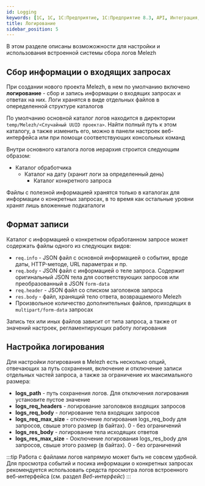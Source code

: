 ```yaml
---
id: Logging
keywords: [1C, 1С, 1С:Предприятие, 1С:Предприятие 8.3, API, Интеграция, Сервисы, Обмен, OneScript, CLI]
title: Логирование
sidebar_position: 5
---
```


В этом разделе описаны возможожности для настройки и использования встроенной системы сбора логов Melezh

## Сбор информации о входящих запросах

При создании нового проекта Melezh, в нем по умолчанию включено **логирование** - сбор и запись информации о входящих запросах и ответах на них. Логи хранятся в виде отдельных файлов в опеределенной структуре каталогов

По умолчанию основной каталог логов находится в директории `temp/Melezh/<Случайный UUID проекта>`. Найти полный путь к этом каталогу, а также изменить его, можно в панели настроек веб-интерфейса или при помощи соответствующих консольных команд

Внутри основного каталога логов иерархия строится следующим образом:

+ Каталог обработчика 
    + Каталог на дату (хранит логи за определенный день)
        + Каталог конкретного запроса

Файлы с полезной информацией хранятся только в каталогах для информации о конкретных запросах, в то время как остальные уровни хранят лишь вложенные подкаталоги

## Формат записи

Каталог с информацией о конкретном обработанном запросе может содержать файлы одного из следующих видов:

+ `req.info` - JSON файл с основной информацией о событии, вроде даты, HTTP-методе, URL параметрах и пр.
+ `req.body` - JSON файл с информацией о теле запроса. Содержит оригинальный JSON тела для соответствующих запросов или преобразованный в JSON `form-data`
+ `req.header` - JSON файл со списком заголовков запроса
+ `res.body` - файл, хранящий тело ответа, возвращаемого Melezh
+ Произвольное количество дополнительных файлов, приходящих в `multipart/form-data` запросах

Запись тех или иных файлов зависит от типа запроса, а также от значений настроек, регламентирующих работу логирования

## Настройка логирования

Для настройки логирования в Melezh есть несколько опций, отвечающих за путь сохранения, включение и отключение записи отдельных частей запроса, а также за ограничение их максимального размера:

+ **logs_path** - путь сохранения логов. Для отключения логирования установите пустое значение
+ **logs_req_headers** - логирование заголовков входящих запросов
+ **logs_req_body** - логирование тела входящих запросов
+ **logs_req_max_size** - отключение логирования logs_req_body для запросов, свыше этого размер (в байтах). 0 - без ограничений
+ **logs_res_body** - логирование тела исходящих ответов
+ **logs_res_max_size** - Ооключение логирования logs_res_body для запросов, свыше этого размер (в байтах). 0 - без ограничений

:::tip 
Работа с файлами логов напрямую может быть не совсем удобной. Для просмотра событий и посика информации о конкретных запросах рекомендуется использовать средста просмотра логов встроенного веб-интерфейса (см. раздел *Веб-интерфейс*)
:::
